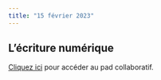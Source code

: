 ```yaml
---
title: "15 février 2023"
---
```


## L'écriture numérique

::: {.callout-note}

[Cliquez ici](https://demo.hedgedoc.org/9p6QQYVBSNO6Fgfq4FITWw#) pour accéder au pad collaboratif.

:::

